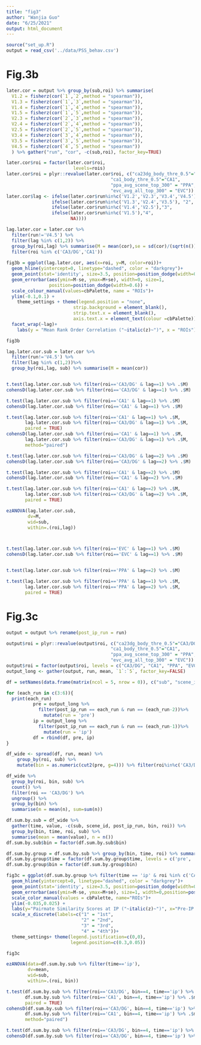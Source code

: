 ```yaml
---
title: "fig3"
author: "Wanjia Guo"
date: "6/25/2021"
output: html_document
---
```


```r
source("set_up.R")
output = read_csv('../data/PSS_behav.csv')
```

# Fig.3b

```r
later.cor = output %>% group_by(sub,roi) %>% summarise(
  V1.2 = fisherz(cor(`1`,`2`,method = "spearman")),
  V1.3 = fisherz(cor(`1`,`3`,method = "spearman")),
  V1.4 = fisherz(cor(`1`,`4`,method = "spearman")),
  V1.5 = fisherz(cor(`1`,`5`,method = "spearman")),
  V2.3 = fisherz(cor(`2`,`3`,method = "spearman")),
  V2.4 = fisherz(cor(`2`,`4`,method = "spearman")),
  V2.5 = fisherz(cor(`2`,`5`,method = "spearman")),
  V3.4 = fisherz(cor(`3`,`4`,method = "spearman")),
  V3.5 = fisherz(cor(`3`,`5`,method = "spearman")),
  V4.5 = fisherz(cor(`4`,`5`,method = "spearman"))
  ) %>% gather("run", "cor", -c(sub,roi), factor_key=TRUE)

later.cor$roi = factor(later.cor$roi,
                         levels=rois)
later.cor$roi = plyr::revalue(later.cor$roi, c("ca23dg_body_thre_0.5"="CA3/DG",
                                       "ca1_body_thre_0.5"="CA1",
                                       "ppa_avg_scene_top_300" = "PPA",
                                       "evc_avg_all_top_300" = "EVC"))
later.cor$lag <- ifelse(later.cor$run%in%c('V1.2','V2.3','V3.4','V4.5'), "1",
                 ifelse(later.cor$run%in%c('V1.3','V2.4','V3.5'), "2",
                 ifelse(later.cor$run%in%c('V1.4','V2.5'),"3",
                 ifelse(later.cor$run%in%c('V1.5'),"4",
                        NA))))

lag.later.cor = later.cor %>% 
  filter(run!='V4.5') %>% 
  filter(lag %in% c(1,2)) %>% 
  group_by(roi,lag) %>% summarise(M = mean(cor),se = sd(cor)/(sqrt(n()))) %>% 
  filter(roi %in% c('CA3/DG','CA1')) 
  
fig3b = ggplot(lag.later.cor, aes(x=roi, y=M, color=roi))+
  geom_hline(yintercept=0, linetype="dashed", color = "darkgrey")+
  geom_point(stat='identity', size=3.5, position=position_dodge(width=0.6))+
  geom_errorbar(aes(ymin=M-se, ymax=M+se), width=0, size=1,
                position=position_dodge(width=0.6)) + 
  scale_colour_manual(values=cbPalette, name = "ROIs")+
  ylim(-0.1,0.1) + 
    theme_settings + theme(legend.position = "none",
                         strip.background = element_blank(),
                         strip.text.x = element_blank(),
                         axis.text.x = element_text(colour =cbPalette))+
  facet_wrap(~lag)+
    labs(y = "Mean Rank Order Correlation ("~italic(z)~")", x = "ROIs")

fig3b

```


```r
lag.later.cor.sub = later.cor %>% 
  filter(run!='V4.5') %>% 
  filter(lag %in% c(1,2))%>% 
  group_by(roi,lag, sub) %>% summarise(M = mean(cor))


t.test(lag.later.cor.sub %>% filter(roi=='CA3/DG' & lag==1) %>% .$M)
cohensD(lag.later.cor.sub %>% filter(roi=='CA3/DG' & lag==1) %>% .$M)

t.test(lag.later.cor.sub %>% filter(roi=='CA1' & lag==1) %>% .$M)
cohensD(lag.later.cor.sub %>% filter(roi=='CA1' & lag==1) %>% .$M)

t.test(lag.later.cor.sub %>% filter(roi=='CA1' & lag==1) %>% .$M,
       lag.later.cor.sub %>% filter(roi=='CA3/DG' & lag==1) %>% .$M,
       paired = TRUE)
cohensD(lag.later.cor.sub %>% filter(roi=='CA1' & lag==1) %>% .$M,
       lag.later.cor.sub %>% filter(roi=='CA3/DG' & lag==1) %>% .$M,
       method="paired")

t.test(lag.later.cor.sub %>% filter(roi=='CA3/DG' & lag==2) %>% .$M)
cohensD(lag.later.cor.sub %>% filter(roi=='CA3/DG' & lag==2) %>% .$M)

t.test(lag.later.cor.sub %>% filter(roi=='CA1' & lag==2) %>% .$M)
cohensD(lag.later.cor.sub %>% filter(roi=='CA1' & lag==2) %>% .$M)

t.test(lag.later.cor.sub %>% filter(roi=='CA1' & lag==2) %>% .$M,
       lag.later.cor.sub %>% filter(roi=='CA3/DG' & lag==2) %>% .$M,
       paired = TRUE)

ezANOVA(lag.later.cor.sub,
        dv=M,
        wid=sub,
        within=.(roi,lag))



t.test(lag.later.cor.sub %>% filter(roi=='EVC' & lag==1) %>% .$M)
cohensD(lag.later.cor.sub %>% filter(roi=='EVC' & lag==1) %>% .$M)


t.test(lag.later.cor.sub %>% filter(roi=='PPA' & lag==2) %>% .$M)

t.test(lag.later.cor.sub %>% filter(roi=='PPA' & lag==1) %>% .$M,
       lag.later.cor.sub %>% filter(roi=='PPA' & lag==2) %>% .$M,
       paired = TRUE)
```

# Fig.3c

```r
output = output %>% rename(post_ip_run = run)

output$roi = plyr::revalue(output$roi, c("ca23dg_body_thre_0.5"="CA3/DG",
                                       "ca1_body_thre_0.5"="CA1",
                                       "ppa_avg_scene_top_300" = "PPA",
                                       "evc_avg_all_top_300" = "EVC"))
output$roi = factor(output$roi, levels = c("CA3/DG", "CA1", "PPA", "EVC"))
output_long <- gather(output, run, mean, `1`:`5`, factor_key=FALSE)

df = setNames(data.frame(matrix(ncol = 5, nrow = 0)), c("sub", "scene_id", ""))

for (each_run in c(3:6)){
  print(each_run)
          pre = output_long %>% 
            filter(post_ip_run == each_run & run == (each_run-2))%>% 
              mutate(run = 'pre')
          ip = output_long %>% 
            filter(post_ip_run == each_run & run == (each_run-1))%>% 
              mutate(run = 'ip')
          df = rbind(df, pre, ip)
}

df_wide <- spread(df, run, mean) %>% 
    group_by(roi, sub) %>% 
    mutate(bin = as.numeric(cut2(pre, g=4))) %>% filter(roi%in%c('CA3/DG', 'CA1'))

df_wide %>% 
  group_by(roi, bin, sub) %>% 
  count() %>% 
  filter(roi == 'CA3/DG') %>%
  ungroup() %>% 
  group_by(bin) %>% 
  summarise(m = mean(n), sum=sum(n))

df.sum.by.sub = df_wide %>% 
  gather(time, value, -c(sub, scene_id, post_ip_run, bin, roi)) %>% 
  group_by(bin, time, roi, sub) %>% 
  summarise(mean = mean(value), n = n())
df.sum.by.sub$bin = factor(df.sum.by.sub$bin)

df.sum.by.group = df.sum.by.sub %>% group_by(bin, time, roi) %>% summarise(M = mean(mean),se = sd(mean)/(sqrt(n())))
df.sum.by.group$time = factor(df.sum.by.group$time, levels = c('pre', 'ip'))
df.sum.by.group$bin = factor(df.sum.by.group$bin)

fig3c = ggplot(df.sum.by.group %>% filter(time == 'ip' & roi %in% c('CA3/DG', 'CA1') ), aes(x=bin, y=M, color=roi))+
  geom_hline(yintercept=0, linetype="dashed", color = "darkgrey")+
  geom_point(stat='identity', size=3.5, position=position_dodge(width=0.3)) +
  geom_errorbar(aes(ymin=M-se, ymax=M+se), size=1, width=0,position=position_dodge(width=0.3))+
  scale_color_manual(values = cbPalette, name="ROIs")+
  ylim(-0.035,0.025) + 
  labs(y="Pairmate Similarity Scores at IP ("~italic(z)~")", x="Pre-IP Pairmate Similarity Scores (Quartile)")+
  scale_x_discrete(labels=c("1" = "1st", 
                            "2" = "2nd",
                            "3" = "3rd",
                            "4" = "4th"))+
  theme_settings+ theme(legend.justification=c(0,0), 
                        legend.position=c(0.3,0.05))

fig3c
```


```r
ezANOVA(data=df.sum.by.sub %>% filter(time=='ip'),
        dv=mean, 
        wid=sub,
        within=.(roi, bin))

t.test(df.sum.by.sub %>% filter(roi=='CA3/DG', bin==4, time=='ip') %>% .$mean,
       df.sum.by.sub %>% filter(roi=='CA1', bin==4, time=='ip') %>% .$mean,
       paired = TRUE)
cohensD(df.sum.by.sub %>% filter(roi=='CA3/DG', bin==4, time=='ip') %>% .$mean,
       df.sum.by.sub %>% filter(roi=='CA1', bin==4, time=='ip') %>% .$mean,
       method="paired")

t.test(df.sum.by.sub %>% filter(roi=='CA3/DG', bin==4, time=='ip') %>% .$mean)
cohensD(df.sum.by.sub %>% filter(roi=='CA3/DG', bin==4, time=='ip') %>% .$mean)
```